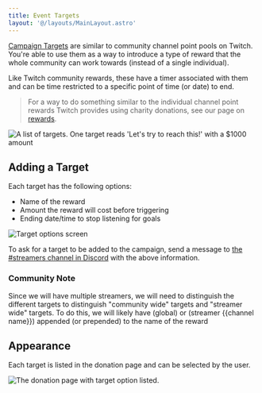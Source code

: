 ```yaml
---
title: Event Targets
layout: '@/layouts/MainLayout.astro'
---
```



[Campaign Targets](https://info.tiltify.com/support/solutions/articles/43000011862-adding-incentives-targets-formerly-known-as-challenges-)
are similar to community channel point pools on Twitch. You're able to use them as a way to introduce a type of reward that the whole
community can work towards (instead of a single individual).

Like Twitch community rewards, these have a timer associated with them and can be time restricted to a specific point of time (or date) to end.

> For a way to do something similar to the individual channel point rewards Twitch provides using charity donations,
> see our page on [rewards](/en/streamer-setup/tiltify/rewards/).

<img src={tiltify_targets_list} alt="A list of targets. One target reads 'Let's try to reach this!' with a $1000 amount"/>

## Adding a Target

Each target has the following options:

- Name of the reward
- Amount the reward will cost before triggering
- Ending date/time to stop listening for goals

![Target options screen](./tiltify_targets_options.png)

To ask for a target to be added to the campaign, send a message to [the #streamers channel in Discord](https://discord.theframedrops.com) with the above information.

### Community Note

Since we will have multiple streamers, we will need to distinguish the different targets to distinguish "community wide" targets and
"streamer wide" targets. To do this, we will likely have (global) or (streamer {{channel name}}) appended (or prepended) to the name of the reward

## Appearance

Each target is listed in the donation page and can be selected by the user.

![The donation page with target option listed.](./active_target.png)
